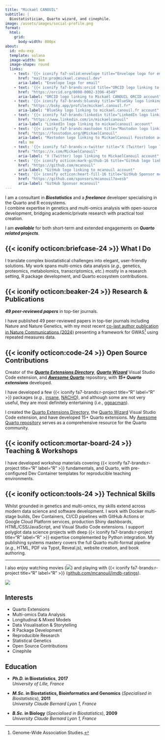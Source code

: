 ```yaml
---
title: "Mickaël CANOUIL"
subtitle: |
  Biostatistician, Quarto wizard, and cinephile.
image: /assets/images/social-profile.png
format:
  html:
    grid:
      body-width: 800px
about:
  id: edu-exp
  template: solana
  image-width: 9em
  image-shape: round
  links:
    - text: '{{< iconify fa7-solid:envelope title="Envelope logo for email" label="Envelope logo for email" >}}'
      href: "mailto:pro@mickael.canouil.dev"
      aria-label: "Envelope logo for email"
    - text: '{{< iconify fa7-brands:orcid title="ORCID logo linking to Mickaël CANOUIL ORCID account" label="ORCID logo linking to Mickaël CANOUIL ORCID account" >}}'
      href: "https://orcid.org/0000-0002-3396-4549"
      aria-label: "ORCID logo linking to Mickaël CANOUIL ORCID account"
    - text: '{{< iconify fa7-brands:bluesky title="BlueSky logo linking to mickael.canouil.fr account" label="BlueSky logo linking to mickael.canouil.fr account" >}}'
      href: "https://bsky.app/profile/mickael.canouil.fr"
      aria-label: "BlueSky logo linking to mickael.canouil.fr account"
    - text: '{{< iconify fa7-brands:linkedin title="LinkedIn logo linking to mickaelcanouil account" label="LinkedIn logo linking to mickaelcanouil account" >}}'
      href: "https://www.linkedin.com/in/mickaelcanouil"
      aria-label: "LinkedIn logo linking to mickaelcanouil account"
    - text: '{{< iconify fa7-brands:mastodon title="Mastodon logo linking to MickaelCanouil Fosstodon account" label="Mastodon logo linking to MickaelCanouil Fosstodon account" >}}'
      href: "https://fosstodon.org/@MickaelCanouil"
      aria-label: "Mastodon logo linking to MickaelCanouil Fosstodon account"
      rel: me
    - text: '{{< iconify fa7-brands:x-twitter title="X (Twitter) logo linking to MickaelCanouil account" label="X (Twitter) logo linking to MickaelCanouil account" >}}'
      href: "https://x.com/MickaelCanouil"
      aria-label: "X (Twitter) logo linking to MickaelCanouil account"
    - text: '{{< iconify octicon:mark-github-16 title="GitHub logo linking to mcanouil account" label="GitHub logo linking to mcanouil account" >}}'
      href: "https://github.com/mcanouil"
      aria-label: "GitHub logo linking to mcanouil account"
    - text: '{{< iconify octicon:heart-fill-16 title="GitHub Sponsor mcanouil" label="GitHub Sponsor mcanouil" >}} Sponsor'
      href: "https://github.com/sponsors/mcanouil?o=esb"
      aria-label: "GitHub Sponsor mcanouil"
---
```


:::: {#edu-exp}
:::

:::: {.about-body}

I am a consultant in __*Biostatistics*__ and a __*freelance*__ developer specialising in the Quarto and R ecosystems.  
I combine expertise in genetics and multi-omics analysis with open-source development, bridging academic/private research with practical tool creation.

:::: {.highlight}

I am __*available*__ for both short-term and extended engagements on __*Quarto related projects*__.

:::

## {{< iconify octicon:briefcase-24 >}} What I Do

I translate complex biostatistical challenges into elegant, user-friendly solutions.
My work spans multi-omics data analysis (*e.g.*, genetics, proteomics, metabolomics, transcriptomics, *etc.*) mostly in a research setting, R package development, and Quarto ecosystem contributions.

## {{< iconify octicon:beaker-24 >}} Research & Publications

:::: {.highlight}

__*49 peer-reviewed papers*__ in top-tier journals.

:::

I have published 49 peer-reviewed papers in top-tier journals including Nature and Nature Genetics, with my most recent [co-last author publication in Nature Communications (2024)](https://doi.org/10.1038/s41467-024-53687-3) presenting a framework for GWAS[^gwas] using repeated measures data.

[^gwas]: Genome-Wide Association Studies.

## {{< iconify octicon:code-24 >}} Open Source Contributions

:::: {.highlight}

Creator of the __*[Quarto Extensions Directory](https://m.canouil.dev/quarto-extensions/)*__, __*[Quarto Wizard](https://github.com/mcanouil/quarto-wizard)*__ Visual Studio Code extension, and __*[Awesome Quarto](https://github.com/mcanouil/awesome-quarto)*__ repository, with __*15+ Quarto extensions*__ developed.

:::

I have developed a few {{< iconify fa7-brands:r-project title="R" label="R" >}}&nbsp;packages (_e.g._,&nbsp;[insane](https://github.com/mcanouil/insane), [NACHO](https://github.com/mcanouil/NACHO)), and although some are not very useful, they are most definitely entertaining (_i.e._,&nbsp;[ggpacman](https://github.com/mcanouil/ggpacman)).

I created the [Quarto Extensions Directory](https://m.canouil.dev/quarto-extensions/), the [Quarto Wizard](https://github.com/mcanouil/quarto-wizard) Visual Studio Code extension, and have developed 15+ Quarto extensions.
My [Awesome Quarto repository](https://github.com/mcanouil/awesome-quarto) serves as a comprehensive resource for the Quarto community.

## {{< iconify octicon:mortar-board-24 >}} Teaching & Workshops

I have developed workshop materials covering {{< iconify fa7-brands:r-project title="R" label="R" >}} fundamentals, and Quarto, with pre-configured Dev Container templates for reproducible teaching environments.

## {{< iconify octicon:tools-24 >}} Technical Skills

Whilst grounded in genetics and multi-omics, my skills extend across modern data science and software development.
I work with Docker multi-stage builds, Dev Containers, CI/CD pipelines with GitHub Actions or Google Cloud Platform services, production Shiny dashboards, HTML/CSS/JavaScript, and Visual Studio Code extensions.
I support polyglot data science projects with deep {{< iconify fa7-brands:r-project title="R" label="R" >}} expertise complemented by Python integration.
My publishing systems mastery covers the full Quarto multi-format pipeline (*e.g.*, HTML, PDF via Typst, Reveal.js), website creation, and book authoring.

---

I also enjoy watching movies (![](https://raw.githubusercontent.com/mcanouil/imdb-ratings/main/media/imdb.svg){fig-alt="Movies seen count"}) and playing with {{< iconify fa7-brands:r-project title="R" label="R" >}} ([github.com/mcanouil/imdb-ratings](https://github.com/mcanouil/imdb-ratings)).

![](https://raw.githubusercontent.com/mcanouil/imdb-ratings/main/media/streak.svg){fig-alt="Movies seen in a movie theatre year streak" .img-styled .nolightbox}

:::

## Interests {.interests}

- Quarto Extensions
- Multi-omics Data Analysis
- Longitudinal & Mixed Models
- Data Visualisation & Storytelling
- R Package Development
- Reproducible Research
- Statistical Genetics
- Open Source Contributions
- Cinephile

## Education {.education}

- **_Ph.D._ in Biostatistics**, **2017**  
  *University of Lille, France*

- **_M.Sc._ in Biostatistics, Bioinformatics and Genomics** (*Specialised in Biostatistics*), **2011**  
  *University Claude Bernard Lyon 1, France*

- **_B.Sc._ in Biology** (*Specialised in Biostatistics*), **2009**  
  *University Claude Bernard Lyon 1, France*
